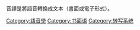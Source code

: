{{cat main}}
音譯是將語音轉換成文本（書面或電子形式）。

[[Category:語音學|Category:語音學]]
[[Category:书面语|Category:书面语]]
[[Category:转写系统|Category:转写系统]]